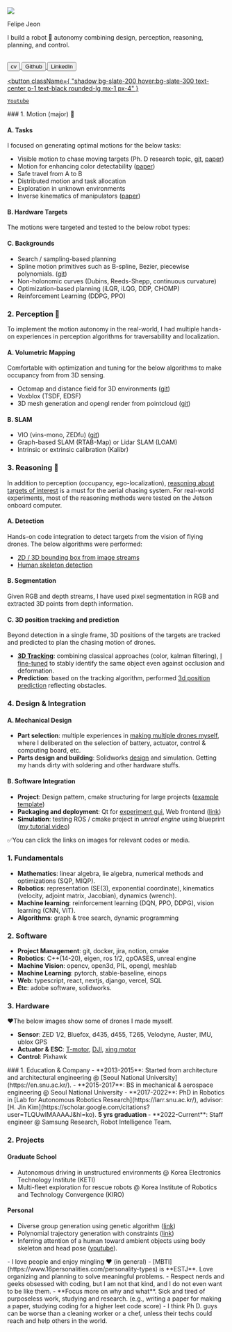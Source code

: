 
<div>
<Image
  src={"/images/my-photo.png"}
  width={300}
  height={300}
  className="mx-auto rounded-full my-5"
/>
<p className="text-center text-2xl my-3 font-bold">Felipe Jeon</p>
<p className="text-center">I build a robot 🤖 autonomy combining design, perception, reasoning, planning, and control. </p>

</div>
<br />

<div className="mx-auto flex flex-row items-center justify-center mb-6">
  <a href="https://drive.google.com/file/d/1MVzmoGdF_g8l-1qdM9iFvNLW1su9z4O8/view?usp=sharing" target="_blank">
  <button
    className={
      "shadow  bg-slate-200 hover:bg-slate-300 text-center text-black p-1 rounded-lg mx-1 px-4"
    }
  >
    cv
  </button>
  </a>
  <a href="https://github.com/icsl-Jeon" target="_blank">
  <button
  className={
    "shadow  bg-slate-200 hover:bg-slate-300 text-center p-1 text-black rounded-lg  mx-1  px-4"
  }
  >
    Github
  </button>
  </a>
 <a href="https://www.linkedin.com/in/felipe-jeon-491773226/" target="_blank">
  <button
  className={
    "shadow  bg-slate-200 hover:bg-slate-300 text-center p-1 text-black rounded-lg  mx-1  px-4"
  }
  >
    LinkedIn
  </button>
  </a>
   <a href="https://www.youtube.com/channel/UCPeLtCD0ouhFdLO60V7pjlw" target="_blank">

  <button
  className={
    "shadow  bg-slate-200 hover:bg-slate-300 text-center p-1 text-black rounded-lg  mx-1  px-4"
  }
  >
    Youtube
  </button>
  </a>
</div>




<Accordion title="📦 Deliverables" isInitialOpen={false}>
<div className="p-3">
### 1. Motion (major) 🤸 


<div className="sm:px-5 my-10">
  <YouTube videoId="ZBFRS5TpRvI" className="videoWrapper" />
</div>


#### A. Tasks
I focused on generating optimal motions for the below tasks:
- Visible motion to chase moving targets (Ph. D research topic, [git](https://github.com/icsl-Jeon/dual_chaser), [paper](https://ieeexplore.ieee.org/abstract/document/9196703))
- Motion for enhancing color detectability ([paper](https://ieeexplore.ieee.org/abstract/document/9341368/))
- Safe travel from A to B 
- Distributed motion and task allocation 
- Exploration in unknown environments   
- Inverse kinematics of manipulators ([paper](https://ieeexplore.ieee.org/abstract/document/8287457))

#### B. Hardware Targets
The motions were targeted and tested to the below robot types:
<div className="p-2">
  <ImageGrid col1 = {5} col2={5} data={targets} linkOn={false}></ImageGrid>
</div>

#### C. Backgrounds
- Search / sampling-based planning
- Spline motion primitives such as B-spline, Bezier, piecewise polynomials. ([git](https://github.com/icsl-Jeon/traj_gen))
- Non-holonomic curves (Dubins, Reeds-Shepp, continuous curvature)
- Optimization-based planning (iLQR, iLQG, DDP, CHOMP)
- Reinforcement Learning (DDPG, PPO) 


### 2. Perception 👀
To implement the motion autonomy in the real-world, I had multiple hands-on experiences in perception algorithms for traversability and localization.  
<div className="sm:px-5 my-10">
  <YouTube videoId="Ux1_LinLegM" className="videoWrapper" />
</div>

#### A. Volumetric Mapping 
Comfortable with optimization and tuning for the below algorithms to make occupancy from from 3D sensing.
- Octomap and distance field for 3D environments ([git](https://github.com/icsl-Jeon/octomap_mapping/tree/kinetic-devel))
- Voxblox (TSDF, EDSF)
- 3D mesh generation and opengl render from pointcloud ([git](https://github.com/icsl-Jeon/see_with_you))

#### B. SLAM  
- VIO (vins-mono, ZEDfu) ([git](https://github.com/icsl-Jeon/vo_comparison))
- Graph-based SLAM (RTAB-Map) or Lidar SLAM (LOAM)
- Intrinsic or extrinsic calibration (Kalibr)

### 3. Reasoning 🧠  
In addition to perception (occupancy, ego-localization), [reasoning about targets of interest](https://youtu.be/ZBFRS5TpRvI?t=284) is a must for the aerial chasing system.
For real-world experiments, most of the reasoning methods were tested on the Jetson onboard computer.

#### A. Detection

Hands-on code integration to detect targets from the vision of flying drones. The below algorithms were performed: 
- [2D / 3D bounding box from image streams](https://youtu.be/RE6pJ6QvqsA?t=77)
- [Human skeleton detection](https://youtu.be/Ux1_LinLegM?t=207)


#### B. Segmentation

Given RGB and depth streams, I have used pixel segmentation in RGB and extracted 3D points from depth information.

<div className="sm:px-5 my-10">
  <YouTube videoId="2BkRbw13rdo" className="videoWrapper" />
</div>

  

#### C. 3D position tracking and prediction
Beyond detection in a single frame, 3D positions of the targets are tracked and predicted to plan the chasing motion of drones. 
- **[3D Tracking](https://youtu.be/Ux1_LinLegM?t=154)**: combining classical approaches (color, kalman filtering), [I fine-tuned](https://youtu.be/Ux1_LinLegM?t=641) to stably identify the same object even against occlusion and deformation.
- **Prediction**: based on the tracking algorithm, performed [3d position prediction](https://youtu.be/Ux1_LinLegM?t=182) reflecting obstacles.


### 4. Design & Integration 

#### A. Mechanical Design
- **Part selection**: multiple experiences in [making multiple drones myself](https://youtu.be/s0mc5209IiY?t=141), where I deliberated on the selection of battery, actuator, control & computing board, etc.
- **Parts design and building**: Solidworks [design](https://drive.google.com/file/d/1AZcatZrFxSqTmmSoW5S2rwYxjKdrG2O0/view?usp=drive_link) and simulation. Getting my hands dirty with soldering and other hardware stuffs.

#### B. Software Integration
- **Project**: Design pattern, cmake structuring for large projects ([example template](https://github.com/icsl-Jeon/simple-cmake-package))
- **Packaging and deployment**: Qt for [experiment gui](https://youtu.be/9tbOiXRAKQ8?t=67), Web frontend ([link](https://diverse-group-generation.vercel.app/)) 
- **Simulation**: testing ROS / cmake project in *unreal engine* using blueprint ([my tutorial video](https://www.youtube.com/watch?v=izSMF3auLsY))

</div>
</Accordion>

<Accordion title="⚔️ Skills" isInitialOpen={false}>
<div>
✅You can click the links on images for relevant codes or media.
<div className="p-2">
<ImageGrid data={skills} linkOn={true} border={true} ></ImageGrid>
</div>

### 1. Fundamentals
- **Mathematics**: linear algebra, lie algebra, numerical methods and optimizations (SQP, MIQP).
- **Robotics**: representation (SE(3), exponential coordinate), kinematics (velocity, adjoint matrix, Jacobian), dynamics (wrench).
- **Machine learning**: reinforcement learning (DQN, PPO, DDPG), vision learning (CNN, ViT).
- **Algorithms**: graph & tree search, dynamic programming

### 2. Software
- **Project Management**: git, docker, jira, notion, cmake
- **Robotics**: C++(14-20), eigen, ros 1/2, qpOASES, unreal engine
- **Machine Vision**: opencv, open3d, PIL, opengl, meshlab
- **Machine Learning**: pytorch, stable-baseline, einops
- **Web**: typescript, react, nextjs, django, vercel, SQL
- **Etc**: adobe software, solidworks. 

### 3. Hardware 
❤️The below images show some of drones I made myself. 
<ImageGrid data={hardware} border></ImageGrid>

- **Sensor**: ZED 1/2, Bluefox, d435, d455, T265, Velodyne, Auster, IMU, ublox GPS
- **Actuator & ESC**: [T-motor](https://uav-en.tmotor.com/), [DJI](https://www-v1.dji.com/e310.html), [xing motor](https://shop.iflight.com/xing2-2207-4s-6s-fpv-motor-unibell-pro1464) 
- **Control**: Pixhawk

</div>
</Accordion>

<Accordion title="🎓 Experiences" isInitialOpen={false}>
<div className="p-2">
### 1. Education & Company
- **2013-2015**: Started from architecture and architectural engineering @ [Seoul National University](https://en.snu.ac.kr/).  
- **2015-2017**: BS in mechanical & aerospace engineering @ Seoul National University
- **2017-2022**: PhD in Robotics in [Lab for Autonomous Robotics Research](https://larr.snu.ac.kr/), advisor:
  [H. Jin Kim](https://scholar.google.com/citations?user=TLQUwIMAAAAJ&hl=ko).
  <b>5 yrs graduation </b>
- **2022-Current**: Staff engineer @ Samsung Research, Robot Intelligence Team.

### 2. Projects 

#### Graduate School
- Autonomous driving in unstructured environments @ Korea Electronics Technology Institute (KETI)
- Multi-fleet exploration for rescue robots @ Korea Institute of Robotics and Technology Convergence (KIRO)

#### Personal
- Diverse group generation using genetic algorithm ([link](https://diverse-group-generation.vercel.app/)) 
- Polynomial trajectory generation with constraints ([link](https://github.com/icsl-Jeon/traj_gen))
- Inferring attention of a human toward ambient objects using body skeleton and head pose ([youtube](https://www.youtube.com/watch?v=2BkRbw13rdo)). 

</div>
</Accordion>

<Accordion title="😀 Personality & Thoughts" isInitialOpen={false}>
<div className="p-2">
- I love people and enjoy mingling ❤️ (in general)
- [MBTI](https://www.16personalities.com/personality-types) is **ESTJ**. Love organizing and planning to solve meaningful problems.   
- Respect nerds and geeks obsessed with coding, but I am not that kind, and I do not even want to be like them. 
- **Focus more on why and what**. Sick and tired of purposeless work, studying and research. (e.g., writing a paper for making a paper, studying coding for a higher leet code score)
- I think Ph D. guys can be worse than a cleaning worker or a chef, unless their techs could reach and help others in the world.  
</div>
</Accordion>







